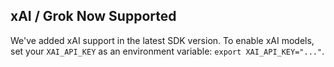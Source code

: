 ## xAI / Grok Now Supported

We've added xAI support in the latest SDK version. To enable xAI models, set your `XAI_API_KEY` as an environment variable: `export XAI_API_KEY="..."`.
